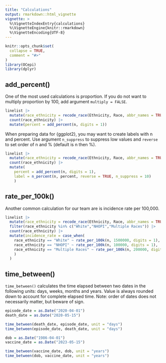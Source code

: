 ```yaml
---
title: "Calculations"
output: rmarkdown::html_vignette
vignette: >
  %\VignetteIndexEntry{calculations}
  %\VignetteEngine{knitr::rmarkdown}
  %\VignetteEncoding{UTF-8}
---
```


```r
knitr::opts_chunk$set(
  collapse = TRUE,
  comment = "#>"
)
library(OCepi)
library(dplyr)
```

## add_percent()

One of the most used calculations is proportion. If you do not want to multiply proportion by 100, add argument `multiply = FALSE`.

```r
linelist |>
  mutate(race_ethnicity = recode_race(Ethnicity, Race, abbr_names = TRUE)) |>
  count(race_ethnicity) |>
  mutate(percent = add_percent(n, digits = 1))
```

When preparing data for {ggplot2}, you may want to create labels with n and percent. Use argument `n_suppress` to suppress low values and `reverse` to set order of n and % (default is n then %).

```r
linelist |>
  mutate(race_ethnicity = recode_race(Ethnicity, Race, abbr_names = TRUE)) |>
  count(race_ethnicity) |>
  mutate(
    percent = add_percent(n, digits = 1),
    label = n_percent(n, percent, reverse = TRUE, n_suppress = 10)
    )
```

## rate_per_100k()

Another common calculation for our team are is incidence rate per 100,000.

```r
linelist |>
  mutate(race_ethnicity = recode_race(Ethnicity, Race, abbr_names = TRUE)) |>
  filter(race_ethnicity %in% c("White","NHOPI","Multiple Races")) |>
  count(race_ethnicity) |>
  mutate(incidence_rate = case_when(
    race_ethnicity == "White" ~ rate_per_100k(n, 1500000, digits = 1),
    race_ethnicity == "NHOPI" ~ rate_per_100k(n, 100000, digits = 1),
    race_ethnicity == "Multiple Races" ~ rate_per_100k(n, 200000, digits = 1)
    )
  )
```

## time_between()

`time_between()` calculates the time elapsed between two dates in the following units: days, weeks, months and years. Value is always rounded down to account for complete elapsed time. Note: order of dates does not necessarily matter, but beware of sign.

```r
episode_date = as.Date("2020-04-01")
death_date = as.Date("2020-05-15")

time_between(death_date, episode_date, unit = "days")
time_between(episode_date, death_date, unit = "days")

dob = as.Date("1986-04-01")
vaccine_date = as.Date("2023-05-15")

time_between(vaccine_date, dob, unit = "years")
time_between(dob, vaccine_date, unit = "years")
```
